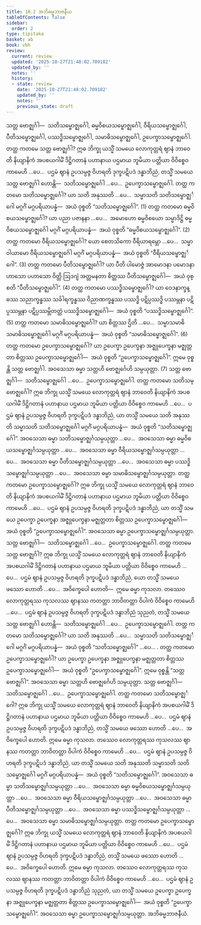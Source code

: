 ```yaml
---
title: 10.2 အဘိဓမ္မဘာဇနီယ
tableOfContents: false
sidebar:
  order: 2
type: tipitaka
basket: ab
book: vbh
review:
  current: review
  updated: '2025-10-27T21:48:02.709182'
  updated_by: ''
  notes: ''
  history:
  - state: review
    date: '2025-10-27T21:48:02.709182'
    updated_by: ''
    notes: ''
    previous_state: draft
---
```



<ReviewStatus review={frontmatter.review} showDetails={true} />

<HypothesisAnnotation frontmatter={frontmatter} />

<DynamicBreadcrumb />

<Division number="472" book="vbh" e="ch" v="30" p="238">

<Paragraph number="1574" book="vbh">
သတ္တ ဗောဇ္ဈင်္ဂါ—  သတိသမ္ဗောဇ္ဈင်္ဂေါ, ဓမ္မဝိစယသမ္ဗောဇ္ဈင်္ဂေါ, ဝီရိယသမ္ဗောဇ္ဈင်္ဂေါ, ပီတိသမ္ဗောဇ္ဈင်္ဂေါ, ပဿဒ္ဓိသမ္ဗောဇ္ဈင်္ဂေါ, သမာဓိသမ္ဗောဇ္ဈင်္ဂေါ, ဥပေက္ခာသမ္ဗောဇ္ဈင်္ဂေါ.
</Paragraph>

</Division>
<Division number="473" book="vbh" e="ch" v="30" p="238">

<Paragraph number="1575" book="vbh">
တတ္ထ ကတမေ သတ္တ ဗောဇ္ဈင်္ဂါ? ဣဓ ဘိက္ခု ယသ္မိံ သမယေ လောကုတ္တရံ ဈာနံ ဘာဝေတိ နိယျာနိကံ အပစယဂါမိံ ဒိဋ္ဌိဂတာနံ ပဟာနာယ ပဌမာယ ဘူမိယာ ပတ္တိယာ ဝိဝိစ္စေဝ ကာမေဟိ …ပေ…  ပဌမံ ဈာနံ ဥပသမ္ပဇ္ဇ ဝိဟရတိ ဒုက္ခပဋိပဒံ ဒန္ဓာဘိညံ, တသ္မိံ သမယေ သတ္တ ဗောဇ္ဈင်္ဂါ ဟောန္တိ—  သတိသမ္ဗောဇ္ဈင်္ဂေါ …ပေ…  ဥပေက္ခာသမ္ဗောဇ္ဈင်္ဂေါ.
</Paragraph>

</Division>
<Division number="474" book="vbh" e="ch" v="30" p="238">

<Paragraph number="1576" book="vbh">
တတ္ထ ကတမော သတိသမ္ဗောဇ္ဈင်္ဂေါ? ယာ သတိ အနုဿတိ …ပေ…  သမ္မာသတိ သတိသမ္ဗောဇ္ဈင်္ဂေါ မဂ္ဂင်္ဂံ မဂ္ဂပရိယာပန္နံ—  အယံ ဝုစ္စတိ “သတိသမ္ဗောဇ္ဈင်္ဂေါ”. (1)
</Paragraph>

<Paragraph number="1577" book="vbh">
တတ္ထ ကတမော ဓမ္မဝိစယသမ္ဗောဇ္ဈင်္ဂေါ? ယာ ပညာ ပဇာနနာ …ပေ…  အမောဟော ဓမ္မဝိစယော သမ္မာဒိဋ္ဌိ ဓမ္မဝိစယသမ္ဗောဇ္ဈင်္ဂေါ မဂ္ဂင်္ဂံ မဂ္ဂပရိယာပန္နံ—  အယံ ဝုစ္စတိ “ဓမ္မဝိစယသမ္ဗောဇ္ဈင်္ဂေါ”. (2)
</Paragraph>

<Paragraph number="1578" book="vbh">
တတ္ထ ကတမော ဝီရိယသမ္ဗောဇ္ဈင်္ဂေါ? ယော စေတသိကော ဝီရိယာရမ္ဘော …ပေ…  သမ္မာဝါယာမော ဝီရိယသမ္ဗောဇ္ဈင်္ဂေါ မဂ္ဂင်္ဂံ မဂ္ဂပရိယာပန္နံ—  အယံ ဝုစ္စတိ “ဝီရိယသမ္ဗောဇ္ဈင်္ဂေါ”. (3)
</Paragraph>

<Paragraph number="1579" book="vbh">
တတ္ထ ကတမော ပီတိသမ္ဗောဇ္ဈင်္ဂေါ? ယာ ပီတိ ပါမောဇ္ဇံ အာမောဒနာ ပမောဒနာ ဟာသော ပဟာသော ဝိတ္တိ ဩဒဂျံ အတ္တမနတာ စိတ္တဿ ပီတိသမ္ဗောဇ္ဈင်္ဂေါ—  အယံ ဝုစ္စတိ “ပီတိသမ္ဗောဇ္ဈင်္ဂေါ”. (4)
</Paragraph>

<Paragraph number="1580" book="vbh">
တတ္ထ ကတမော ပဿဒ္ဓိသမ္ဗောဇ္ဈင်္ဂေါ? ယာ ဝေဒနာက္ခန္ဓဿ သညာက္ခန္ဓဿ သင်္ခါရက္ခန္ဓဿ ဝိညာဏက္ခန္ဓဿ ပဿဒ္ဓိ ပဋိပ္ပဿဒ္ဓိ ပဿမ္ဘနာ ပဋိပ္ပဿမ္ဘနာ ပဋိပ္ပဿမ္ဘိတတ္တံ ပဿဒ္ဓိသမ္ဗောဇ္ဈင်္ဂေါ—  အယံ ဝုစ္စတိ “ပဿဒ္ဓိသမ္ဗောဇ္ဈင်္ဂေါ”. (5)
</Paragraph>

<Paragraph number="1581" book="vbh">
တတ္ထ ကတမော သမာဓိသမ္ဗောဇ္ဈင်္ဂေါ? ယာ စိတ္တဿ ဌိတိ …ပေ…  သမ္မာသမာဓိ သမာဓိသမ္ဗောဇ္ဈင်္ဂေါ မဂ္ဂင်္ဂံ မဂ္ဂပရိယာပန္နံ—  အယံ ဝုစ္စတိ “သမာဓိသမ္ဗောဇ္ဈင်္ဂေါ”. (6)
</Paragraph>

<Paragraph number="1582" book="vbh">
တတ္ထ ကတမော ဥပေက္ခာသမ္ဗောဇ္ဈင်္ဂေါ? ယာ ဥပေက္ခာ ဥပေက္ခနာ အဇ္ဈုပေက္ခနာ မဇ္ဈတ္တတာ စိတ္တဿ ဥပေက္ခာသမ္ဗောဇ္ဈင်္ဂေါ—  အယံ ဝုစ္စတိ “ဥပေက္ခာသမ္ဗောဇ္ဈင်္ဂေါ”. ဣမေ ဝုစ္စန္တိ သတ္တ ဗောဇ္ဈင်္ဂါ. အဝသေသာ ဓမ္မာ သတ္တဟိ ဗောဇ္ဈင်္ဂေဟိ သမ္ပယုတ္တာ. (7)
</Paragraph>

</Division>
<Division number="475" book="vbh" e="ch" v="30" p="239">

<Paragraph number="1583" book="vbh">
သတ္တ ဗောဇ္ဈင်္ဂါ—  သတိသမ္ဗောဇ္ဈင်္ဂေါ …ပေ…  ဥပေက္ခာသမ္ဗောဇ္ဈင်္ဂေါ.
</Paragraph>

</Division>
<Division number="476" book="vbh" e="ch" v="30" p="239">

<Paragraph number="1584" book="vbh">
တတ္ထ ကတမော သတိသမ္ဗောဇ္ဈင်္ဂေါ? ဣဓ ဘိက္ခု ယသ္မိံ သမယေ လောကုတ္တရံ ဈာနံ ဘာဝေတိ နိယျာနိကံ အပစယဂါမိံ ဒိဋ္ဌိဂတာနံ ပဟာနာယ ပဌမာယ ဘူမိယာ ပတ္တိယာ ဝိဝိစ္စေဝ ကာမေဟိ …ပေ…  ပဌမံ ဈာနံ ဥပသမ္ပဇ္ဇ ဝိဟရတိ ဒုက္ခပဋိပဒံ ဒန္ဓာဘိညံ, ယာ တသ္မိံ သမယေ သတိ အနုဿတိ သမ္မာသတိ သတိသမ္ဗောဇ္ဈင်္ဂေါ မဂ္ဂင်္ဂံ မဂ္ဂပရိယာပန္နံ—  အယံ ဝုစ္စတိ “သတိသမ္ဗောဇ္ဈင်္ဂေါ”. အဝသေသာ ဓမ္မာ သတိသမ္ဗောဇ္ဈင်္ဂသမ္ပယုတ္တာ …ပေ…  အဝသေသာ ဓမ္မာ ဓမ္မဝိစယသမ္ဗောဇ္ဈင်္ဂသမ္ပယုတ္တာ …ပေ…  အဝသေသာ ဓမ္မာ ဝီရိယသမ္ဗောဇ္ဈင်္ဂသမ္ပယုတ္တာ …ပေ…  အဝသေသာ ဓမ္မာ ပီတိသမ္ဗောဇ္ဈင်္ဂသမ္ပယုတ္တာ …ပေ…  အဝသေသာ ဓမ္မာ ပဿဒ္ဓိသမ္ဗောဇ္ဈင်္ဂသမ္ပယုတ္တာ …ပေ…  အဝသေသာ ဓမ္မာ သမာဓိသမ္ဗောဇ္ဈင်္ဂသမ္ပယုတ္တာ.
</Paragraph>

<Paragraph number="1585" book="vbh">
တတ္ထ ကတမော ဥပေက္ခာသမ္ဗောဇ္ဈင်္ဂေါ? ဣဓ ဘိက္ခု ယသ္မိံ သမယေ လောကုတ္တရံ ဈာနံ ဘာဝေတိ နိယျာနိကံ အပစယဂါမိံ ဒိဋ္ဌိဂတာနံ ပဟာနာယ ပဌမာယ ဘူမိယာ ပတ္တိယာ ဝိဝိစ္စေဝ ကာမေဟိ …ပေ…  ပဌမံ ဈာနံ ဥပသမ္ပဇ္ဇ ဝိဟရတိ ဒုက္ခပဋိပဒံ ဒန္ဓာဘိညံ, ယာ တသ္မိံ သမယေ ဥပေက္ခာ ဥပေက္ခနာ အဇ္ဈုပေက္ခနာ မဇ္ဈတ္တတာ စိတ္တဿ ဥပေက္ခာသမ္ဗောဇ္ဈင်္ဂေါ—  အယံ ဝုစ္စတိ “ဥပေက္ခာသမ္ဗောဇ္ဈင်္ဂေါ”. အဝသေသာ ဓမ္မာ ဥပေက္ခာသမ္ဗောဇ္ဈင်္ဂသမ္ပယုတ္တာ.
</Paragraph>

</Division>
<Division number="477" book="vbh" e="ch" v="30" p="240">

<Paragraph number="1586" book="vbh">
သတ္တ ဗောဇ္ဈင်္ဂါ—  သတိသမ္ဗောဇ္ဈင်္ဂေါ …ပေ…  ဥပေက္ခာသမ္ဗောဇ္ဈင်္ဂေါ.
</Paragraph>

</Division>
<Division number="478" book="vbh" e="ch" v="30" p="240">

<Paragraph number="1587" book="vbh">
တတ္ထ ကတမေ သတ္တ ဗောဇ္ဈင်္ဂါ? ဣဓ ဘိက္ခု ယသ္မိံ သမယေ လောကုတ္တရံ ဈာနံ ဘာဝေတိ နိယျာနိကံ အပစယဂါမိံ ဒိဋ္ဌိဂတာနံ ပဟာနာယ ပဌမာယ ဘူမိယာ ပတ္တိယာ ဝိဝိစ္စေဝ ကာမေဟိ …ပေ…  ပဌမံ ဈာနံ ဥပသမ္ပဇ္ဇ ဝိဟရတိ ဒုက္ခပဋိပဒံ ဒန္ဓာဘိညံ, ယော တသ္မိံ သမယေ ဖဿော ဟောတိ …ပေ…  အဝိက္ခေပေါ ဟောတိ—  ဣမေ ဓမ္မာ ကုသလာ. တဿေဝ လောကုတ္တရဿ ကုသလဿ ဈာနဿ ကတတ္တာ ဘာဝိတတ္တာ ဝိပါကံ ဝိဝိစ္စေဝ ကာမေဟိ …ပေ…  ပဌမံ ဈာနံ ဥပသမ္ပဇ္ဇ ဝိဟရတိ ဒုက္ခပဋိပဒံ ဒန္ဓာဘိညံ သုညတံ, တသ္မိံ သမယေ သတ္တ ဗောဇ္ဈင်္ဂါ ဟောန္တိ—  သတိသမ္ဗောဇ္ဈင်္ဂေါ …ပေ…  ဥပေက္ခာသမ္ဗောဇ္ဈင်္ဂေါ.
</Paragraph>

</Division>
<Division number="479" book="vbh" e="ch" v="30" p="240">

<Paragraph number="1588" book="vbh">
တတ္ထ ကတမော သတိသမ္ဗောဇ္ဈင်္ဂေါ? ယာ သတိ အနုဿတိ …ပေ…  သမ္မာသတိ သတိသမ္ဗောဇ္ဈင်္ဂေါ မဂ္ဂင်္ဂံ မဂ္ဂပရိယာပန္နံ—  အယံ ဝုစ္စတိ “သတိသမ္ဗောဇ္ဈင်္ဂေါ” …ပေ… .
</Paragraph>

<Paragraph number="1589" book="vbh">
တတ္ထ ကတမော ဥပေက္ခာသမ္ဗောဇ္ဈင်္ဂေါ? ယာ ဥပေက္ခာ ဥပေက္ခနာ အဇ္ဈုပေက္ခနာ မဇ္ဈတ္တတာ စိတ္တဿ ဥပေက္ခာသမ္ဗောဇ္ဈင်္ဂေါ—  အယံ ဝုစ္စတိ “ဥပေက္ခာသမ္ဗောဇ္ဈင်္ဂေါ”. ဣမေ ဝုစ္စန္တိ “သတ္တ ဗောဇ္ဈင်္ဂါ”. အဝသေသာ ဓမ္မာ သတ္တဟိ ဗောဇ္ဈင်္ဂေဟိ သမ္ပယုတ္တာ.
</Paragraph>

</Division>
<Division number="480" book="vbh" e="ch" v="30" p="240">

<Paragraph number="1590" book="vbh">
သတ္တ ဗောဇ္ဈင်္ဂါ—  သတိသမ္ဗောဇ္ဈင်္ဂေါ …ပေ…  ဥပေက္ခာသမ္ဗောဇ္ဈင်္ဂေါ.
</Paragraph>

</Division>
<Division number="481" book="vbh" e="ch" v="30" p="241">

<Paragraph number="1591" book="vbh">
တတ္ထ ကတမော သတိသမ္ဗောဇ္ဈင်္ဂေါ? ဣဓ ဘိက္ခု ယသ္မိံ သမယေ လောကုတ္တရံ ဈာနံ ဘာဝေတိ နိယျာနိကံ အပစယဂါမိံ ဒိဋ္ဌိဂတာနံ ပဟာနာယ ပဌမာယ ဘူမိယာ ပတ္တိယာ ဝိဝိစ္စေဝ ကာမေဟိ …ပေ…  ပဌမံ ဈာနံ ဥပသမ္ပဇ္ဇ ဝိဟရတိ ဒုက္ခပဋိပဒံ ဒန္ဓာဘိညံ, တသ္မိံ သမယေ ဖဿော ဟောတိ …ပေ…  အဝိက္ခေပေါ ဟောတိ. ဣမေ ဓမ္မာ ကုသလာ. တဿေဝ လောကုတ္တရဿ ကုသလဿ ဈာနဿ ကတတ္တာ ဘာဝိတတ္တာ ဝိပါကံ ဝိဝိစ္စေဝ ကာမေဟိ …ပေ…  ပဌမံ ဈာနံ ဥပသမ္ပဇ္ဇ ဝိဟရတိ ဒုက္ခပဋိပဒံ ဒန္ဓာဘိညံ, ယာ တသ္မိံ သမယေ သတိ အနုဿတိ သမ္မာသတိ သတိသမ္ဗောဇ္ဈင်္ဂေါ မဂ္ဂင်္ဂံ မဂ္ဂပရိယာပန္နံ—  အယံ ဝုစ္စတိ “သတိသမ္ဗောဇ္ဈင်္ဂေါ”. အဝသေသာ ဓမ္မာ သတိသမ္ဗောဇ္ဈင်္ဂသမ္ပယုတ္တာ …ပေ…  အဝသေသာ ဓမ္မာ ဓမ္မဝိစယသမ္ဗောဇ္ဈင်္ဂသမ္ပယုတ္တာ …ပေ…  အဝသေသာ ဓမ္မာ ဝီရိယသမ္ဗောဇ္ဈင်္ဂသမ္ပယုတ္တာ …ပေ…  အဝသေသာ ဓမ္မာ ပီတိသမ္ဗောဇ္ဈင်္ဂသမ္ပယုတ္တာ …ပေ…  အဝသေသာ ဓမ္မာ ပဿဒ္ဓိသမ္ဗောဇ္ဈင်္ဂသမ္ပယုတ္တာ …ပေ…  အဝသေသာ ဓမ္မာ သမာဓိသမ္ဗောဇ္ဈင်္ဂသမ္ပယုတ္တာ.
</Paragraph>

<Paragraph number="1592" book="vbh">
တတ္ထ ကတမော ဥပေက္ခာသမ္ဗောဇ္ဈင်္ဂေါ? ဣဓ ဘိက္ခု ယသ္မိံ သမယေ လောကုတ္တရံ ဈာနံ ဘာဝေတိ နိယျာနိကံ အပစယဂါမိံ ဒိဋ္ဌိဂတာနံ ပဟာနာယ ပဌမာယ ဘူမိယာ ပတ္တိယာ ဝိဝိစ္စေဝ ကာမေဟိ …ပေ…  ပဌမံ ဈာနံ ဥပသမ္ပဇ္ဇ ဝိဟရတိ ဒုက္ခပဋိပဒံ ဒန္ဓာဘိညံ, တသ္မိံ သမယေ ဖဿော ဟောတိ …ပေ…  အဝိက္ခေပေါ ဟောတိ. ဣမေ ဓမ္မာ ကုသလာ. တဿေဝ လောကုတ္တရဿ ကုသလဿ ဈာနဿ ကတတ္တာ ဘာဝိတတ္တာ ဝိပါကံ ဝိဝိစ္စေဝ ကာမေဟိ …ပေ…  ပဌမံ ဈာနံ ဥပသမ္ပဇ္ဇ ဝိဟရတိ ဒုက္ခပဋိပဒံ ဒန္ဓာဘိညံ သုညတံ, ယာ တသ္မိံ သမယေ ဥပေက္ခာ ဥပေက္ခနာ အဇ္ဈုပေက္ခနာ မဇ္ဈတ္တတာ စိတ္တဿ ဥပေက္ခာသမ္ဗောဇ္ဈင်္ဂေါ—  အယံ ဝုစ္စတိ “ဥပေက္ခာသမ္ဗောဇ္ဈင်္ဂေါ”. အဝသေသာ ဓမ္မာ ဥပေက္ခာသမ္ဗောဇ္ဈင်္ဂသမ္ပယုတ္တာ.

</Paragraph>
</Division>

<Paragraph number="1593" type="center" book="vbh">
အဘိဓမ္မဘာဇနီယံ.
</Paragraph>